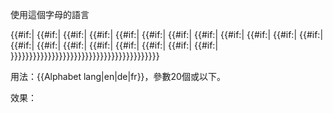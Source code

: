 <includeonly><div class="NavFrame collapsed" style="margin:0.2em auto;padding:0;clear:{{{clear|both}}};">
<div class="NavHead">使用這個字母的語言</div>
<div class="NavContent">
{{#if:{{{1|}}}|{{Alphabet {{{1}}}|width=100%}}
{{#if:{{{2|}}}|{{Alphabet {{{2}}}|width=100%}}
{{#if:{{{3|}}}|{{Alphabet {{{3}}}|width=100%}}
{{#if:{{{4|}}}|{{Alphabet {{{4}}}|width=100%}}
{{#if:{{{5|}}}|{{Alphabet {{{5}}}|width=100%}}
{{#if:{{{6|}}}|{{Alphabet {{{6}}}|width=100%}}
{{#if:{{{7|}}}|{{Alphabet {{{7}}}|width=100%}}
{{#if:{{{8|}}}|{{Alphabet {{{8}}}|width=100%}}
{{#if:{{{9|}}}|{{Alphabet {{{9}}}|width=100%}}
{{#if:{{{10|}}}|{{Alphabet {{{10}}}|width=100%}}
{{#if:{{{11|}}}|{{Alphabet {{{11}}}|width=100%}}
{{#if:{{{12|}}}|{{Alphabet {{{12}}}|width=100%}}
{{#if:{{{13|}}}|{{Alphabet {{{13}}}|width=100%}}
{{#if:{{{14|}}}|{{Alphabet {{{14}}}|width=100%}}
{{#if:{{{15|}}}|{{Alphabet {{{15}}}|width=100%}}
{{#if:{{{16|}}}|{{Alphabet {{{16}}}|width=100%}}
{{#if:{{{17|}}}|{{Alphabet {{{17}}}|width=100%}}
{{#if:{{{18|}}}|{{Alphabet {{{18}}}|width=100%}}
{{#if:{{{19|}}}|{{Alphabet {{{19}}}|width=100%}}
{{#if:{{{20|}}}|{{Alphabet {{{20}}}|width=100%}}
}}}}}}}}}}}}}}}}}}}}}}}}}}}}}}}}}}}}}}}}
</div>
</div></includeonly><noinclude>
用法：<nowiki>{{Alphabet lang|en|de|fr}}</nowiki>，參數20個或以下。

效果：{{Alphabet lang|en|de|fr}}

[[Category:语言模板|{{PAGENAME}}]]
</noinclude>